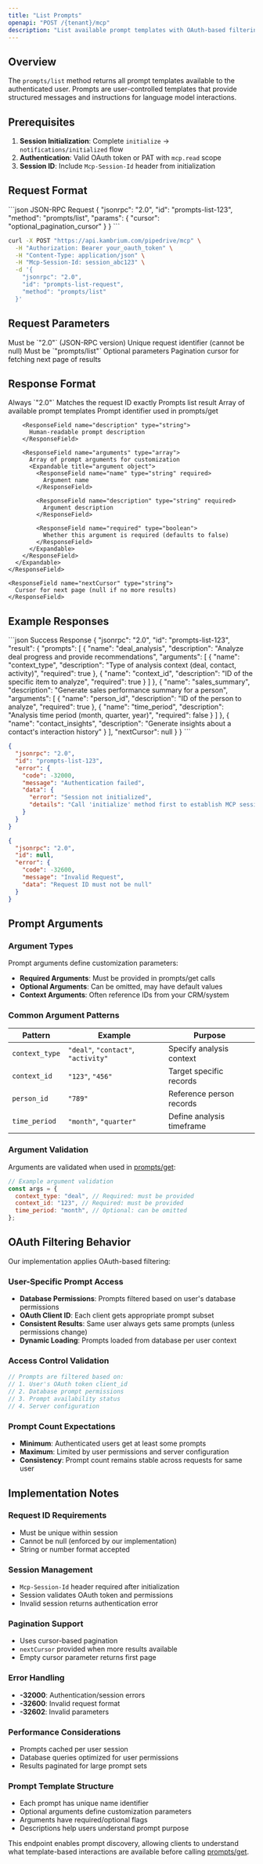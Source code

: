 ```yaml
---
title: "List Prompts"
openapi: "POST /{tenant}/mcp"
description: "List available prompt templates with OAuth-based filtering. Returns prompts that can be retrieved via prompts/get method."
---
```


## Overview

The `prompts/list` method returns all prompt templates available to the authenticated user. Prompts are user-controlled templates that provide structured messages and instructions for language model interactions.

## Prerequisites

1. **Session Initialization**: Complete `initialize` → `notifications/initialized` flow
2. **Authentication**: Valid OAuth token or PAT with `mcp.read` scope
3. **Session ID**: Include `Mcp-Session-Id` header from initialization

## Request Format

<CodeGroup>
```json JSON-RPC Request
{
  "jsonrpc": "2.0",
  "id": "prompts-list-123",
  "method": "prompts/list",
  "params": {
    "cursor": "optional_pagination_cursor"
  }
}
```

```bash cURL Example
curl -X POST "https://api.kambrium.com/pipedrive/mcp" \
  -H "Authorization: Bearer your_oauth_token" \
  -H "Content-Type: application/json" \
  -H "Mcp-Session-Id: session_abc123" \
  -d '{
    "jsonrpc": "2.0",
    "id": "prompts-list-request",
    "method": "prompts/list"
  }'
```

</CodeGroup>

## Request Parameters

<ParamField path="jsonrpc" type="string" required>
  Must be `"2.0"` (JSON-RPC version)
</ParamField>

<ParamField path="id" type="string" required>
  Unique request identifier (cannot be null)
</ParamField>

<ParamField path="method" type="string" required>
  Must be `"prompts/list"`
</ParamField>

<ParamField path="params" type="object">
  Optional parameters

  <Expandable title="params properties">
    <ParamField path="cursor" type="string">
      Pagination cursor for fetching next page of results
    </ParamField>
  </Expandable>
</ParamField>

## Response Format

<ResponseField name="jsonrpc" type="string" required>
  Always `"2.0"`
</ResponseField>

<ResponseField name="id" type="string" required>
  Matches the request ID exactly
</ResponseField>

<ResponseField name="result" type="object" required>
  Prompts list result
  <Expandable title="result properties">
    <ResponseField name="prompts" type="array" required>
      Array of available prompt templates
      <Expandable title="prompt object">
        <ResponseField name="name" type="string" required>
          Prompt identifier used in prompts/get
        </ResponseField>

        <ResponseField name="description" type="string">
          Human-readable prompt description
        </ResponseField>

        <ResponseField name="arguments" type="array">
          Array of prompt arguments for customization
          <Expandable title="argument object">
            <ResponseField name="name" type="string" required>
              Argument name
            </ResponseField>

            <ResponseField name="description" type="string" required>
              Argument description
            </ResponseField>

            <ResponseField name="required" type="boolean">
              Whether this argument is required (defaults to false)
            </ResponseField>
          </Expandable>
        </ResponseField>
      </Expandable>
    </ResponseField>

    <ResponseField name="nextCursor" type="string">
      Cursor for next page (null if no more results)
    </ResponseField>

  </Expandable>
</ResponseField>

## Example Responses

<ResponseExample>
```json Success Response
{
  "jsonrpc": "2.0",
  "id": "prompts-list-123",
  "result": {
    "prompts": [
      {
        "name": "deal_analysis",
        "description": "Analyze deal progress and provide recommendations",
        "arguments": [
          {
            "name": "context_type",
            "description": "Type of analysis context (deal, contact, activity)",
            "required": true
          },
          {
            "name": "context_id",
            "description": "ID of the specific item to analyze",
            "required": true
          }
        ]
      },
      {
        "name": "sales_summary",
        "description": "Generate sales performance summary for a person",
        "arguments": [
          {
            "name": "person_id",
            "description": "ID of the person to analyze",
            "required": true
          },
          {
            "name": "time_period",
            "description": "Analysis time period (month, quarter, year)",
            "required": false
          }
        ]
      },
      {
        "name": "contact_insights",
        "description": "Generate insights about a contact's interaction history"
      }
    ],
    "nextCursor": null
  }
}
```

```json Error Response - Session Required
{
  "jsonrpc": "2.0",
  "id": "prompts-list-123",
  "error": {
    "code": -32000,
    "message": "Authentication failed",
    "data": {
      "error": "Session not initialized",
      "details": "Call 'initialize' method first to establish MCP session"
    }
  }
}
```

```json Error Response - Invalid Request ID
{
  "jsonrpc": "2.0",
  "id": null,
  "error": {
    "code": -32600,
    "message": "Invalid Request",
    "data": "Request ID must not be null"
  }
}
```

</ResponseExample>

## Prompt Arguments

### **Argument Types**

Prompt arguments define customization parameters:

- **Required Arguments**: Must be provided in prompts/get calls
- **Optional Arguments**: Can be omitted, may have default values
- **Context Arguments**: Often reference IDs from your CRM/system

### **Common Argument Patterns**

| Pattern        | Example                             | Purpose                   |
| -------------- | ----------------------------------- | ------------------------- |
| `context_type` | `"deal"`, `"contact"`, `"activity"` | Specify analysis context  |
| `context_id`   | `"123"`, `"456"`                    | Target specific records   |
| `person_id`    | `"789"`                             | Reference person records  |
| `time_period`  | `"month"`, `"quarter"`              | Define analysis timeframe |

### **Argument Validation**

Arguments are validated when used in [prompts/get](./prompts-get):

```javascript
// Example argument validation
const args = {
  context_type: "deal", // Required: must be provided
  context_id: "123", // Required: must be provided
  time_period: "month", // Optional: can be omitted
};
```

## OAuth Filtering Behavior

Our implementation applies OAuth-based filtering:

### **User-Specific Prompt Access**

- **Database Permissions**: Prompts filtered based on user's database permissions
- **OAuth Client ID**: Each client gets appropriate prompt subset
- **Consistent Results**: Same user always gets same prompts (unless permissions change)
- **Dynamic Loading**: Prompts loaded from database per user context

### **Access Control Validation**

```javascript
// Prompts are filtered based on:
// 1. User's OAuth token client_id
// 2. Database prompt permissions
// 3. Prompt availability status
// 4. Server configuration
```

### **Prompt Count Expectations**

- **Minimum**: Authenticated users get at least some prompts
- **Maximum**: Limited by user permissions and server configuration
- **Consistency**: Prompt count remains stable across requests for same user

## Implementation Notes

### **Request ID Requirements**

- Must be unique within session
- Cannot be null (enforced by our implementation)
- String or number format accepted

### **Session Management**

- `Mcp-Session-Id` header required after initialization
- Session validates OAuth token and permissions
- Invalid session returns authentication error

### **Pagination Support**

- Uses cursor-based pagination
- `nextCursor` provided when more results available
- Empty cursor parameter returns first page

### **Error Handling**

- **-32000**: Authentication/session errors
- **-32600**: Invalid request format
- **-32602**: Invalid parameters

### **Performance Considerations**

- Prompts cached per user session
- Database queries optimized for user permissions
- Results paginated for large prompt sets

### **Prompt Template Structure**

- Each prompt has unique name identifier
- Optional arguments define customization parameters
- Arguments have required/optional flags
- Descriptions help users understand prompt purpose

This endpoint enables prompt discovery, allowing clients to understand what template-based interactions are available before calling [prompts/get](./prompts-get).
